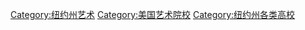 [[Category:纽约州艺术|Category:纽约州艺术]]
[[Category:美国艺术院校|Category:美国艺术院校]]
[[Category:纽约州各类高校|Category:纽约州各类高校]]